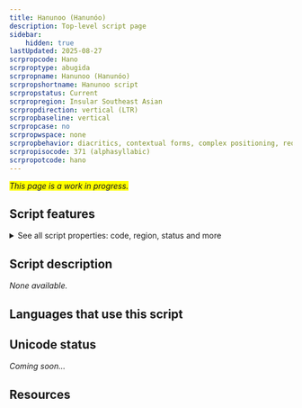 ```yaml
---
title: Hanunoo (Hanunóo)
description: Top-level script page
sidebar:
    hidden: true
lastUpdated: 2025-08-27
scrpropcode: Hano
scrproptype: abugida
scrpropname: Hanunoo (Hanunóo)
scrpropshortname: Hanunoo script
scrpropstatus: Current
scrpropregion: Insular Southeast Asian
scrpropdirection: vertical (LTR)
scrpropbaseline: vertical
scrpropcase: no
scrpropwspace: none
scrpropbehavior: diacritics, contextual forms, complex positioning, required ligatures
scrpropisocode: 371 (alphasyllabic)
scrpropotcode: hano
---
```


<span style='background-color:yellow'>_This page is a work in progress._</span>


## Script features

<details>
<summary> See all script properties: code, region, status and more</summary>
<ScriptInfo />
</details>

## Script description

_None available._

## Languages that use this script

<WsList script='Hano' wsMax='5' />

## Unicode status

_Coming soon..._

## Resources

<ScriptResources detailSummary='seemore' />

